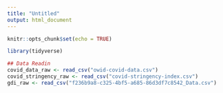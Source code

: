 ```yaml
---
title: "Untitled"
output: html_document
---
```


```r
knitr::opts_chunk$set(echo = TRUE)
```

```r
library(tidyverse)

## Data Readin
covid_data_raw <- read_csv("owid-covid-data.csv")
covid_stringency_raw <- read_csv("covid-stringency-index.csv")
gdi_raw <- read_csv("f236b9a8-c325-4bf5-a685-86d3df7c8542_Data.csv")

```


